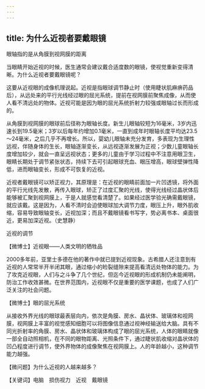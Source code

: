 ```yaml
---
---
---
```

title: 为什么近视者要戴眼镜
---




眼轴指的是从角膜到视网膜的距离



当眼睛开始近视的时候，医生通常会建议戴合适度数的眼镜，使视觉重新变得清晰。为什么近视者要戴眼镜呢？

这要从近视眼的成像机理说起。近视是指眼球调节静止时（使用睫状肌麻痹药品后），从远处来的平行光线经过眼的屈光系统，提前在视网膜前聚焦成像，从而使人看不清远处的物体。近视可能是因为眼的屈光系统折射力较强或眼轴过长而形成的。



从角膜到视网膜的眼球前后径称为眼轴长度。新生儿眼轴较短为16毫米，3岁内迅速长到19.5毫米；3岁以后每年约增加0.1毫米，一直到成年时眼轴长度平均达23.5～24毫米，之后几乎不再增长。所以，婴幼儿眼轴未充分发育，多表现为生理性远视，伴随身体的生长，眼轴逐渐变长，从远视逐渐发展为正视；少数儿童眼轴长度增加较少，就会一直呈远视状态；更多的儿童由于学习过程中不注意用眼卫生，眼睛长期处于调节紧张状态，持续下去可引起眼球充血、眼压增高，眼球壁弹性降低，进而眼轴变长，形成不可恢复的近视。

近视者戴眼镜可以矫正视力，其原理是：在近视的眼睛前面加一片凹透镜，将外面的平行光线先发散，再传入眼球，矫正了过度汇聚的光线，使得光线经过晶状体后能够被汇聚到视网膜上，于是人就感觉看清楚了。如果经过医学验光确需戴眼镜，就应该戴。这是因为，人看不清时会迫使眼球加大调节力度，眼压上升，眼外肌收缩，容易导致眼轴变长，近视加深；而且不戴眼镜看书写字，势必离书本、桌面很近，更易加深近视。（史慧静）

近视的调节





【微博士】近视眼——人类文明的牺牲品



2000多年前，亚里士多德在他的著作中就已提到近视现象。古希腊人还注意到有近视的人常常半开半闭其眼，通过缩小的睑裂缝隙来提高看清远处物体的能力。为了攻克近视眼，人们与之斗争了几个世纪，但迄今近视眼的形成机制仍未能阐明，防治工作收效甚微。在世界范围内，近视眼不仅是重要的医学课题，也成了人们广泛关注的社会问题。

【微博士】眼的屈光系统

从接收外界光线的眼球最表层向内，依次是角膜、房水、晶状体、玻璃体和视网膜，视网膜上丰富的视觉感知细胞可以将图像信息通过视神经输送给大脑。具有不同光折射率的角膜、房水、晶状体和玻璃体构成了眼的屈光系统，人体的眼睛就像一部全自动照相机，在不同的眼物距离、光照条件下，通过睫状肌收缩对晶状体的凹凸程度进行调节，使外界物体的成像聚焦在视网膜上。人的年龄越小，这种调节能力越强。

【微问题】为什么近视的人越来越多？

【关键词】电脑　损伤视力　近视　戴眼镜